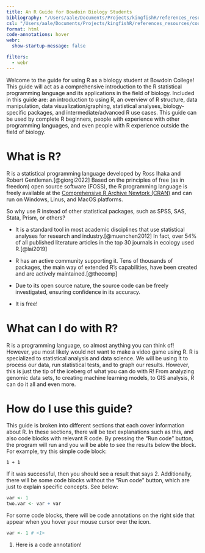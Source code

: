 ```yaml
---
title: An R Guide for Bowdoin Biology Students
bibliography: "/Users/aale/Documents/Projects/kingfishR/references_resources/references.bib"
csl: "/Users/aale/Documents/Projects/kingfishR/references_resources/council-of-science-editors.csl"
format: html
code-annotations: hover
webr:
  show-startup-message: false

filters:
  - webr
---
```


Welcome to the guide for using R as a biology student at Bowdoin College! This guide will act as a comprehensive introduction to the R statistical programming language and its applications in the field of biology. Included in this guide are: an introduction to using R, an overview of R structure, data manipulation, data visualization/graphing, statistical analyses, biology-specific packages, and intermediate/advanced R use cases. This guide can be used by complete R beginners, people with experience with other programming languages, and even people with R experience outside the field of biology.

# What is R?

R is a statistical programming language developed by Ross Ihaka and Robert Gentleman.[@giorgi2022] Based on the principles of free (as in freedom) open source software (FOSS), the R programming language is freely available at the [Comprehensive R Archive Newtork (CRAN)](https://cran.r-project.org/) and can run on Windows, Linus, and MacOS platforms.

So why use R instead of other statistical packages, such as SPSS, SAS, Stata, Prism, or others?

-   It is a standard tool in most academic disciplines that use statistical analyses for research and industry.[@muenchen2012] In fact, over 54% of all published literature articles in the top 30 journals in ecology used R.[@lai2019]

-   R has an active community supporting it. Tens of thousands of packages, the main way of extended R's capabilities, have been created and are actively maintained.[@thecomp]

-   Due to its open source nature, the source code can be freely investigated, ensuring confidence in its accuracy.

-   It is free!

# What can I do with R?

R is a programming language, so almost anything you can think of! However, you most likely would not want to make a video game using R. R is specialized to statistical analysis and data science. We will be using it to process our data, run statistical tests, and to graph our results. However, this is just the tip of the iceberg of what you can do with R! From analyzing genomic data sets, to creating machine learning models, to GIS analysis, R can do it all and even more.

# How do I use this guide?

This guide is broken into different sections that each cover information about R. In these sections, there will be text explanations such as this, and also code blocks with relevant R code. By pressing the "Run code" button, the program will run and you will be able to see the results below the block. For example, try this simple code block:

```webr-r
1 + 1
```

If it was successful, then you should see a result that says 2. Additionally, there will be some code blocks without the "Run code" button, which are just to explain specific concepts. See below:

``` r
var <- 1
two.var <- var + var
```

For some code blocks, there will be code annotations on the right side that appear when you hover your mouse cursor over the icon.

``` .r
var <- 1 # <1>
```

1.  Here is a code annotation!
